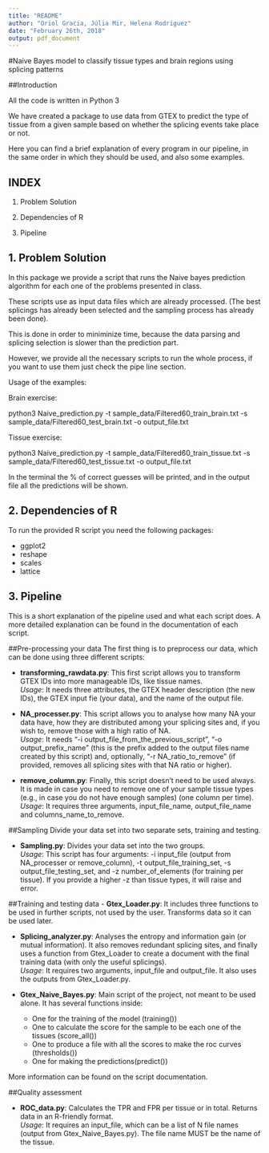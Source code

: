 ```yaml
---
title: "README"
author: "Oriol Gracia, Júlia Mir, Helena Rodriguez"
date: "February 26th, 2018"
output: pdf_document
---
```

#Naive Bayes model to classify tissue types and brain regions using splicing patterns

##Introduction

All the code is written in Python 3

We have created a package to use data from GTEX to predict the type of tissue from a given sample based on whether the splicing events take place or not.

Here you can find a brief explanation of every program in our pipeline, in the same order in which they should be used, and also some examples.

## INDEX

1. Problem Solution

2. Dependencies of R

3. Pipeline

## 1. Problem Solution

In this package we provide a script that runs the Naive bayes prediction algorithm for each one of the
problems presented in class.

These scripts use as input data files which are already processed. (The best splicings has already been
selected and the sampling process has already been done).

This is done in order to miniminize time, because the data parsing and splicing selection is slower than the prediction
part.

However, we provide all the necessary scripts to run the whole process, if you want to use them just check
the pipe line section.

Usage of the examples:

Brain exercise:

python3 Naive_prediction.py -t sample_data/Filtered60_train_brain.txt -s sample_data/Filtered60_test_brain.txt
-o output_file.txt

Tissue exercise:

python3 Naive_prediction.py -t sample_data/Filtered60_train_tissue.txt -s sample_data/Filtered60_test_tissue.txt
-o output_file.txt

In the terminal the % of correct guesses will be printed, and in the output file all the predictions will be
shown.

## 2. Dependencies of R

To run the provided R script you need the following packages:

- ggplot2  
- reshape  
- scales  
- lattice  

## 3. Pipeline

This is a short explanation of the pipeline used and what each script does. A more detailed explanation
can be found in the documentation of each script.

##Pre-processing your data
The first thing is to preprocess our data, which can be done using three different scripts:  
  
- **transforming_rawdata.py**: This first script allows you to transform GTEX IDs into more manageable IDs, like tissue names.  
*Usage*: It needs three attributes, the GTEX header description (the new IDs), the GTEX input fie (your data), and the name of the output file.  
  
- **NA_processer.py**: This script allows you to analyse how many NA your data have, how they are distributed among your splicing sites and, if you wish to, remove those with a high ratio of NA.  
*Usage*: It needs "-i output_file_from_the_previous_script", "-o output_prefix_name" (this is the prefix added to the output files name created by this script) and, optionally, "-r NA_ratio_to_remove" (if provided, removes all splicing sites with that NA ratio or higher).  

  
- **remove_column.py**: Finally, this script doesn't need to be used always. It is made in case you need to remove one of your sample tissue types (e.g., in case you do not have enough samples) (one column per time).  
*Usage*: It requires three arguments, input_file_name, output_file_name and columns_name_to_remove.  

##Sampling
Divide your data set into two separate sets, training and testing.  
  
- **Sampling.py**: Divides your data set into the two groups.  
*Usage*: This script has four arguments: -i input_file (output from NA_processer or remove_column), -t output_file_training_set, -s output_file_testing_set, and -z number_of_elements (for training per tissue). If you provide a higher -z than tissue types, it will raise and error.  

##Training and testing data
- **Gtex_Loader.py**: It includes three functions to be used in further scripts, not used by the user. Transforms data so it can be used later.  
  
- **Splicing_analyzer.py**: Analyses the entropy and information gain (or mutual information). It also removes redundant splicing sites, and finally uses a function from Gtex_Loader to create a document with the final training data (with only the useful splicings).    
*Usage*: It requires two arguments, input_file and output_file. It also uses the outputs from Gtex_Loader.py.  
  
- **Gtex_Naive_Bayes.py**: Main script of the project, not meant to be used alone. It has several
functions inside:
  - One for the training of the model (training())
  - One to calculate the score for the sample to be each one of the tissues (score_all())
  - One to produce a file with all the scores to make the roc curves (thresholds())
  - One for making the predictions(predict())
  
More information can be found on the script documentation.

##Quality assessment

- **ROC_data.py**: Calculates the TPR and FPR per tissue or in total. Returns data in an R-friendly format.   
*Usage*: It requires an input_file, which can be a list of N file names (output from Gtex_Naive_Bayes.py). The file name MUST be the name of the tissue.
